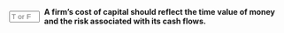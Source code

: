 ::: {.question-block}

<form onsubmit="event.preventDefault(); checkAnswerBox('module4_tf_q90','T')" style="display: flex; align-items: center; gap: 8px;">
<input type="text" id="module4_tf_q90" name="module4_tf_q90" maxlength="1" placeholder="T or F" style="width: 55px;" data-correct-answer="T" /> 
<label for="module4_tf_q90"><strong>A firm’s cost of capital should reflect the time value of money and the risk associated with its cash flows.</strong></label>
</form>

<div id="feedback-module4_tf_q90" class="feedback" data-status="" style="display:none;">
The sentence is TRUE. These are fundamental principles of valuation.
</div>

:::